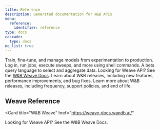 ```yaml
---
title: Reference
description: Generated documentation for W&B APIs
menu:
  reference:
    identifier: reference
type: docs
cascade:
  type: docs
no_list: true
---
```



<CardGroup cols={2}>
<Card title="Python Library" href="/ref/python/">
Train, fine-tune, and manage models from experimentation to production.
</Card>
<Card title="Command Line Interface" href="/ref/cli/">
Log in, run jobs, execute sweeps, and more using shell commands.
</Card>
</CardGroup>

<CardGroup cols={2}>
<Card title="Query Panels" href="/ref/query-panel/">
A beta query language to select and aggregate data.
</Card>
<Card title="W&B Weave" href="https://weave-docs.wandb.ai/">
Looking for Weave API? See the <a href="https://weave-docs.wandb.ai/">W&B Weave Docs</a>.
</Card>
</CardGroup>

<CardGroup cols={2}>
<Card title="Release notes" href="/ref/release-notes/">
Learn about W&B releases, including new features, performance improvements, and bug fixes.
</Card>
<Card title="Release policies and processes" href="/ref/release-notes/release-policies/">
Learn more about W&B releases, including frequency, support policies, and end of life.
</Card>
</CardGroup>

## Weave Reference

<Card
  title="W&B Weave"
  href="https://weave-docs.wandb.ai/"
>
  Looking for Weave API? See the W&B Weave Docs.
</Card>